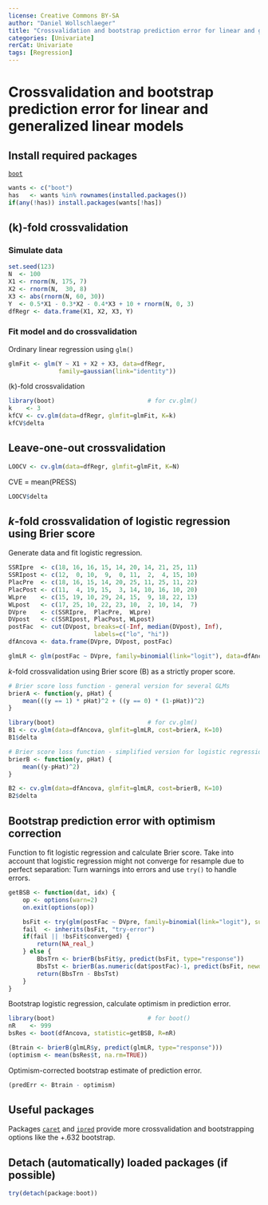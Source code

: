 ---
license: Creative Commons BY-SA
author: "Daniel Wollschlaeger"
title: "Crossvalidation and bootstrap prediction error for linear and generalized linear models"
categories: [Univariate]
rerCat: Univariate
tags: [Regression]
---

Crossvalidation and bootstrap prediction error for linear and generalized linear models
=========================

Install required packages
-------------------------

[`boot`](https://cran.r-project.org/package=boot)

```{r}
wants <- c("boot")
has   <- wants %in% rownames(installed.packages())
if(any(!has)) install.packages(wants[!has])
```

\(k\)-fold crossvalidation
-------------------------

### Simulate data
    
```{r}
set.seed(123)
N  <- 100
X1 <- rnorm(N, 175, 7)
X2 <- rnorm(N,  30, 8)
X3 <- abs(rnorm(N, 60, 30))
Y  <- 0.5*X1 - 0.3*X2 - 0.4*X3 + 10 + rnorm(N, 0, 3)
dfRegr <- data.frame(X1, X2, X3, Y)
```

### Fit model and do crossvalidation

Ordinary linear regression using `glm()`

```{r}
glmFit <- glm(Y ~ X1 + X2 + X3, data=dfRegr,
              family=gaussian(link="identity"))
```

\(k\)-fold crossvalidation

```{r}
library(boot)                          # for cv.glm()
k    <- 3
kfCV <- cv.glm(data=dfRegr, glmfit=glmFit, K=k)
kfCV$delta
```

Leave-one-out crossvalidation
-------------------------

```{r}
LOOCV <- cv.glm(data=dfRegr, glmfit=glmFit, K=N)
```

CVE = mean(PRESS)

```{r}
LOOCV$delta
```

$k$-fold crossvalidation of logistic regression using Brier score
-------------------------

Generate data and fit logistic regression.

```{r}
SSRIpre  <- c(18, 16, 16, 15, 14, 20, 14, 21, 25, 11)
SSRIpost <- c(12,  0, 10,  9,  0, 11,  2,  4, 15, 10)
PlacPre  <- c(18, 16, 15, 14, 20, 25, 11, 25, 11, 22)
PlacPost <- c(11,  4, 19, 15,  3, 14, 10, 16, 10, 20)
WLpre    <- c(15, 19, 10, 29, 24, 15,  9, 18, 22, 13)
WLpost   <- c(17, 25, 10, 22, 23, 10,  2, 10, 14,  7)
DVpre    <- c(SSRIpre,  PlacPre,  WLpre)
DVpost   <- c(SSRIpost, PlacPost, WLpost)
postFac  <- cut(DVpost, breaks=c(-Inf, median(DVpost), Inf),
                        labels=c("lo", "hi"))
dfAncova <- data.frame(DVpre, DVpost, postFac)

glmLR <- glm(postFac ~ DVpre, family=binomial(link="logit"), data=dfAncova)
```

$k$-fold crossvalidation using Brier score \(B\) as a strictly proper score.

```{r}
# Brier score loss function - general version for several GLMs
brierA <- function(y, pHat) {
    mean(((y == 1) * pHat)^2 + ((y == 0) * (1-pHat))^2)
}

library(boot)                          # for cv.glm()
B1 <- cv.glm(data=dfAncova, glmfit=glmLR, cost=brierA, K=10)
B1$delta

# Brier score loss function - simplified version for logistic regression only
brierB <- function(y, pHat) {
    mean((y-pHat)^2)
}

B2 <- cv.glm(data=dfAncova, glmfit=glmLR, cost=brierB, K=10)
B2$delta
```

Bootstrap prediction error with optimism correction
-------------------------

Function to fit logistic regression and calculate Brier score. Take into account that logistic regression might not converge for resample due to perfect separation: Turn warnings into errors and use `try()` to handle errors.

```{r}
getBSB <- function(dat, idx) {
    op <- options(warn=2)
    on.exit(options(op))

    bsFit <- try(glm(postFac ~ DVpre, family=binomial(link="logit"), subset=idx, data=dat))
    fail  <- inherits(bsFit, "try-error")
    if(fail || !bsFit$converged) {
        return(NA_real_)
    } else {
        BbsTrn <- brierB(bsFit$y, predict(bsFit, type="response"))
        BbsTst <- brierB(as.numeric(dat$postFac)-1, predict(bsFit, newdata=dat, type="response"))
        return(BbsTrn - BbsTst)
    }
}
```

Bootstrap logistic regression, calculate optimism in prediction error.

```{r}
library(boot)                          # for boot()
nR    <- 999
bsRes <- boot(dfAncova, statistic=getBSB, R=nR)

(Btrain <- brierB(glmLR$y, predict(glmLR, type="response")))
(optimism <- mean(bsRes$t, na.rm=TRUE))
```

Optimism-corrected bootstrap estimate of prediction error.

```{r}
(predErr <- Btrain - optimism)
```

Useful packages
-------------------------

Packages [`caret`](https://cran.r-project.org/package=caret) and [`ipred`](https://cran.r-project.org/package=ipred) provide more crossvalidation and bootstrapping options like the +.632 bootstrap.

Detach (automatically) loaded packages (if possible)
-------------------------

```{r}
try(detach(package:boot))
```
